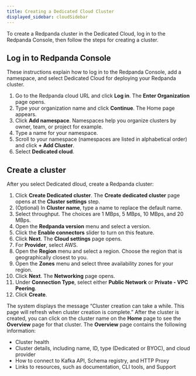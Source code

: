 ```yaml
---
title: Creating a Dedicated Cloud Cluster
displayed_sidebar: cloudSidebar
---
```


<head>
    <meta name="title" content="Create a Dedicated Cloud Cluster | Redpanda Docs"/>
    <meta name="description" content="Use the Redpanda Console to create a Dedicated Cloud cluster."/>
</head>

To create a Redpanda cluster in the Dedicated Cloud, log in to the Redpanda Console, then follow the steps for creating a cluster.


## Log in to Redpanda Console

These instructions explain how to log in to the Redpanda Console, add a namespace, and select Dedicated Cloud for deploying your Redpanda cluster.

1. Go to the Redpanda cloud URL and click **Log in**.
The **Enter Organization** page opens.
2. Type your organization name and click **Continue**.
    The Home page appears.
3. Click **Add namespace**.
    Namespaces help you organize clusters by owner, team, or project for example.
4. Type a name for your namespace.
5. Scroll to your namespace (namespaces are listed in alphabetical order) and click **+ Add Cluster**.
6. Select **Dedicated cloud**.

## Create a cluster

After you select Dedicated dloud, create a Redpanda cluster:

1. Click **Create Dedicated cluster**.
    The **Create dedicated cluster** page opens at the **Cluster settings** step.
2. (Optional) In **Cluster name**, type a name to replace the default name.
3. Select throughput. The choices are 1 MBps, 5 MBps, 10 MBps, and 20 MBps.
4. Open the **Redpanda version** menu and select a version.
5. Click the **Enable connectors** slider to turn on this feature.
6. Click **Next**.
    The **Cloud settings** page opens.
7. For **Provider**, select AWS.
8. Open the **Region** menu and select a region.
    Choose the region that is geographically closest to you.
9. Open the **Zones** menu and select three availability zones for your region.
10. Click **Next**.
    The **Networking** page opens.
11. Under **Connection Type**, select either **Public Network** or **Private - VPC Peering**.
12. Click **Create**.

The system displays the message “Cluster creation can take a while. This page will refresh when cluster creation is complete.”
After the cluster is created, you can click on the cluster name on the **Home** page to see the **Overview** page for that cluster. The **Overview** page contains the following information:
* Cluster health
* Cluster details, including name, ID, type (Dedicated or BYOC), and cloud provider
* How to connect to Kafka API, Schema registry, and HTTP Proxy
* Links to resources, such as documentation, CLI tools, and Support